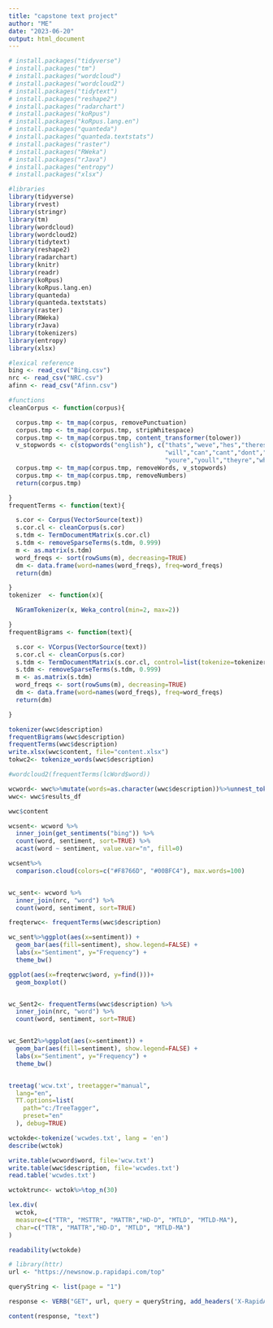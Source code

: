 ---
title: "capstone text project"
author: "ME"
date: "2023-06-20"
output: html_document
---
```{r}
# install.packages("tidyverse")
# install.packages("tm") 
# install.packages("wordcloud") 
# install.packages("wordcloud2") 
# install.packages("tidytext") 
# install.packages("reshape2") 
# install.packages("radarchart")
# install.packages("koRpus")
# install.packages("koRpus.lang.en")
# install.packages("quanteda")
# install.packages("quanteda.textstats")
# install.packages("raster")
# install.packages("RWeka")
# install.packages("rJava")
# install.packages("entropy")
# install.packages("xlsx")
```


```{r setup, include=FALSE}
#libraries
library(tidyverse)
library(rvest)
library(stringr)
library(tm) 
library(wordcloud) 
library(wordcloud2) 
library(tidytext) 
library(reshape2) 
library(radarchart)
library(knitr)
library(readr)
library(koRpus)
library(koRpus.lang.en)
library(quanteda)
library(quanteda.textstats)
library(raster)
library(RWeka)
library(rJava)
library(tokenizers)
library(entropy)
library(xlsx)
```
```{r}
#lexical reference
bing <- read_csv("Bing.csv")
nrc <- read_csv("NRC.csv")
afinn <- read_csv("Afinn.csv")
```
```{r}
#functions
cleanCorpus <- function(corpus){

  corpus.tmp <- tm_map(corpus, removePunctuation)
  corpus.tmp <- tm_map(corpus.tmp, stripWhitespace)
  corpus.tmp <- tm_map(corpus.tmp, content_transformer(tolower))
  v_stopwords <- c(stopwords("english"), c("thats","weve","hes","theres","ive","im",
                                           "will","can","cant","dont","youve","us",
                                           "youre","youll","theyre","whats","didnt"))
  corpus.tmp <- tm_map(corpus.tmp, removeWords, v_stopwords)
  corpus.tmp <- tm_map(corpus.tmp, removeNumbers)
  return(corpus.tmp)

}
frequentTerms <- function(text){

  s.cor <- Corpus(VectorSource(text))
  s.cor.cl <- cleanCorpus(s.cor)
  s.tdm <- TermDocumentMatrix(s.cor.cl)
  s.tdm <- removeSparseTerms(s.tdm, 0.999)
  m <- as.matrix(s.tdm)
  word_freqs <- sort(rowSums(m), decreasing=TRUE)
  dm <- data.frame(word=names(word_freqs), freq=word_freqs)
  return(dm)

}
tokenizer  <- function(x){

  NGramTokenizer(x, Weka_control(min=2, max=2))

}
frequentBigrams <- function(text){

  s.cor <- VCorpus(VectorSource(text))
  s.cor.cl <- cleanCorpus(s.cor)
  s.tdm <- TermDocumentMatrix(s.cor.cl, control=list(tokenize=tokenizer))
  s.tdm <- removeSparseTerms(s.tdm, 0.999)
  m <- as.matrix(s.tdm)
  word_freqs <- sort(rowSums(m), decreasing=TRUE)
  dm <- data.frame(word=names(word_freqs), freq=word_freqs)
  return(dm)

}
```

```{r}
tokenizer(wwc$description)
frequentBigrams(wwc$description)
frequentTerms(wwc$description)
write.xlsx(wwc$content, file="content.xlsx")
tokwc2<- tokenize_words(wwc$description)

```
```{r}
#wordcloud2(frequentTerms(lcWord$word))
```
```{r}

wcword<- wwc%>%mutate(words=as.character(wwc$description))%>%unnest_tokens(word, description)
wwc<- wwc$results_df

wwc$content

```
```{r}
wcsent<- wcword %>%
  inner_join(get_sentiments("bing")) %>%
  count(word, sentiment, sort=TRUE) %>%
  acast(word ~ sentiment, value.var="n", fill=0)

wcsent%>%
  comparison.cloud(colors=c("#F8766D", "#00BFC4"), max.words=100)

```
```{r}

```


```{r}
wc_sent<- wcword %>% 
  inner_join(nrc, "word") %>%
  count(word, sentiment, sort=TRUE) 

freqterwc<- frequentTerms(wwc$description) 

wc_sent%>%ggplot(aes(x=sentiment)) + 
  geom_bar(aes(fill=sentiment), show.legend=FALSE) +
  labs(x="Sentiment", y="Frequency") +
  theme_bw()

ggplot(aes(x=freqterwc$word, y=find()))+
  geom_boxplot()


wc_Sent2<- frequentTerms(wwc$description) %>% 
  inner_join(nrc, "word") %>%
  count(word, sentiment, sort=TRUE) 


wc_Sent2%>%ggplot(aes(x=sentiment)) + 
  geom_bar(aes(fill=sentiment), show.legend=FALSE) +
  labs(x="Sentiment", y="Frequency") +
  theme_bw()



```
```{r}
treetag('wcw.txt', treetagger="manual",
  lang="en",
  TT.options=list(
    path="c:/TreeTagger",
    preset="en"
  ), debug=TRUE)

wctokde<-tokenize('wcwdes.txt', lang = 'en')
describe(wctok)
```
```{r}
write.table(wcword$word, file='wcw.txt')
write.table(wwc$description, file='wcwdes.txt')
read.table('wcwdes.txt')
```
```{r}
wctoktrunc<- wctok%>%top_n(30)

lex.div(
  wctok,
  measure=c("TTR", "MSTTR", "MATTR","HD-D", "MTLD", "MTLD-MA"),
  char=c("TTR", "MATTR","HD-D", "MTLD", "MTLD-MA")
)

readability(wctokde)
```

```{r}
# library(httr)
url <- "https://newsnow.p.rapidapi.com/top"

queryString <- list(page = "1")

response <- VERB("GET", url, query = queryString, add_headers('X-RapidAPI-Key' = '50f9c33b08mshb38785535af716ap1391f9jsna0cf0461b364', 'X-RapidAPI-Host' = 'newsnow.p.rapidapi.com'), content_type("application/octet-stream"))

content(response, "text")
```

